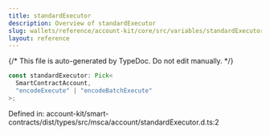 ```yaml
---
title: standardExecutor
description: Overview of standardExecutor
slug: wallets/reference/account-kit/core/src/variables/standardExecutor
layout: reference
---
```


{/* This file is auto-generated by TypeDoc. Do not edit manually. */}

```ts
const standardExecutor: Pick<
  SmartContractAccount,
  "encodeExecute" | "encodeBatchExecute"
>;
```

Defined in: account-kit/smart-contracts/dist/types/src/msca/account/standardExecutor.d.ts:2
